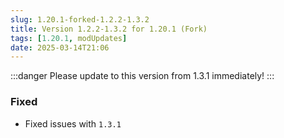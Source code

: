 ```yaml
---
slug: 1.20.1-forked-1.2.2-1.3.2
title: Version 1.2.2-1.3.2 for 1.20.1 (Fork)
tags: [1.20.1, modUpdates]
date: 2025-03-14T21:06
---
```



:::danger
Please update to this version from 1.3.1 immediately!
:::

### Fixed
- Fixed issues with `1.3.1`

<CurseforgeLink link="https://www.curseforge.com/minecraft/mc-mods/flapjacks-economy-forked/files/6304645" />
<ModrinthLink link="https://modrinth.com/mod/flapjacks-economy-forked/version/1.2.2-1.3.2" />
